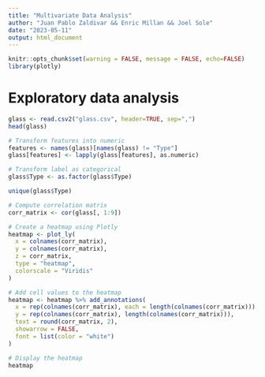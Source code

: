 ---
title: "Multivariate Data Analysis"
author: "Juan Pablo Zaldivar && Enric Millan && Joel Sole"
date: "2023-05-11"
output: html_document
---

```{r setup, include=F, warnings=F, echo=F}
knitr::opts_chunk$set(warning = FALSE, message = FALSE, echo=FALSE)
library(plotly)
```

# Exploratory data analysis

```{r}
glass <- read.csv2("glass.csv", header=TRUE, sep=",")
head(glass)
```

```{r}
# Transform features into numeric
features <- names(glass)[names(glass) != "Type"]
glass[features] <- lapply(glass[features], as.numeric)

# Transform label as categorical
glass$Type <- as.factor(glass$Type)

unique(glass$Type)
```

```{r}
# Compute correlation matrix
corr_matrix <- cor(glass[, 1:9])

# Create a heatmap using Plotly
heatmap <- plot_ly(
  x = colnames(corr_matrix),
  y = colnames(corr_matrix),
  z = corr_matrix,
  type = "heatmap",
  colorscale = "Viridis"
)

# Add cell values to the heatmap
heatmap <- heatmap %>% add_annotations(
  x = rep(colnames(corr_matrix), each = length(colnames(corr_matrix))),
  y = rep(colnames(corr_matrix), length(colnames(corr_matrix))),
  text = round(corr_matrix, 2),
  showarrow = FALSE,
  font = list(color = "white")
)

# Display the heatmap
heatmap

```

